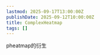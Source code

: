 ```yaml
---
lastmod: 2025-09-17T13:00:00Z
publishDate: 2025-09-12T10:00:00Z
title: ComplexHeatmap
tags: []
---
```


pheatmap的衍生
